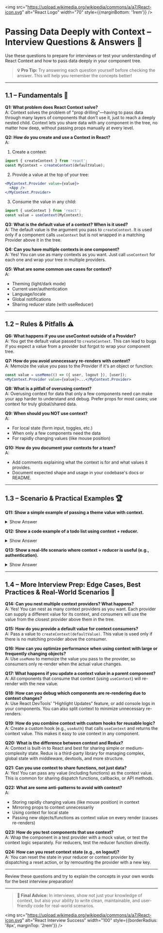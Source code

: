 
<img src="https://upload.wikimedia.org/wikipedia/commons/a/a7/React-icon.svg" alt="React Logo" width="70" style={{marginBottom: '1rem'}} />

# Passing Data Deeply with Context – Interview Questions & Answers 🌳

Use these questions to prepare for interviews or test your understanding of React Context and how to pass data deeply in your component tree.

> **💡 Pro Tip:** Try answering each question yourself before checking the answer. This will help you remember the concepts better!

---

## 1.1 – Fundamentals 🧩

<div style={{ background: 'rgba(0, 100, 200, 0.10)', padding: '15px', borderRadius: '5px', marginBottom: '20px', border: '1px solid rgba(0, 100, 200, 0.15)', color: 'inherit' }}>

**Q1: What problem does React Context solve?**  
A: Context solves the problem of "prop drilling"—having to pass data through many layers of components that don't use it, just to reach a deeply nested child. Context lets you share data with any component in the tree, no matter how deep, without passing props manually at every level.

**Q2: How do you create and use a Context in React?**  
A:
1. Create a context:
```jsx
import { createContext } from 'react';
const MyContext = createContext(defaultValue);
```
2. Provide a value at the top of your tree:
```jsx
<MyContext.Provider value={value}>
  <App />
</MyContext.Provider>
```
3. Consume the value in any child:
```jsx
import { useContext } from 'react';
const value = useContext(MyContext);
```

**Q3: What is the default value of a context? When is it used?**  
A: The default value is the argument you pass to `createContext`. It is used only if a component calls `useContext` but is not wrapped in a matching Provider above it in the tree.

**Q4: Can you have multiple contexts in one component?**  
A: Yes! You can use as many contexts as you want. Just call `useContext` for each one and wrap your tree in multiple providers.

**Q5: What are some common use cases for context?**  
A:
- Theming (light/dark mode)
- Current user/authentication
- Language/locale
- Global notifications
- Sharing reducer state (with useReducer)

</div>

---

## 1.2 – Rules & Pitfalls ⚠️

<div style={{ background: 'rgba(230, 150, 70, 0.10)', padding: '15px', borderRadius: '5px', marginBottom: '20px', border: '1px solid rgba(230, 150, 70, 0.15)', color: 'inherit' }}>

**Q6: What happens if you use useContext outside of a Provider?**  
A: You get the default value passed to `createContext`. This can lead to bugs if you expect a value from a provider but forgot to wrap your component tree.

**Q7: How do you avoid unnecessary re-renders with context?**  
A: Memoize the value you pass to the Provider if it's an object or function:
```jsx
const value = useMemo(() => ({ user, logout }), [user]);
<MyContext.Provider value={value}>...</MyContext.Provider>
```

**Q8: What is a pitfall of overusing context?**  
A: Overusing context for data that only a few components need can make your app harder to understand and debug. Prefer props for most cases; use context for truly global/shared data.

**Q9: When should you NOT use context?**  
A:
- For local state (form input, toggles, etc.)
- When only a few components need the data
- For rapidly changing values (like mouse position)

**Q10: How do you document your contexts for a team?**  
A:
- Add comments explaining what the context is for and what values it provides.
- Document expected shape and usage in your codebase's docs or README.

</div>

---

## 1.3 – Scenario & Practical Examples 🏆

<div style={{ background: 'rgba(20, 120, 220, 0.10)', padding: '20px', borderRadius: '5px', marginBottom: '20px', border: '1px solid rgba(20, 120, 220, 0.15)', color: 'inherit' }}>

**Q11: Show a simple example of passing a theme value with context.**
<details>
<summary>Show Answer</summary>
<div>

```jsx
// ThemeContext.js
import { createContext } from 'react';
export const ThemeContext = createContext('light');

// App.js
import { ThemeContext } from './ThemeContext';
import { useState } from 'react';

function App() {
  const [theme, setTheme] = useState('light');
  return (
    <ThemeContext.Provider value={theme}>
      <Toolbar />
      <button onClick={() => setTheme(theme === 'light' ? 'dark' : 'light')}>
        Toggle Theme
      </button>
    </ThemeContext.Provider>
  );
}

// Button.js
import { useContext } from 'react';
import { ThemeContext } from './ThemeContext';

function Button() {
  const theme = useContext(ThemeContext);
  return <button className={theme}>Styled by theme!</button>;
}
```

</div>
</details>

**Q12: Show a code example of a todo list using context + reducer.**
<details>
<summary>Show Answer</summary>
<div>

```jsx
// TodoContext.js
import { createContext, useReducer, useContext } from 'react';

const TodoContext = createContext();

function todoReducer(todos, action) {
  switch (action.type) {
    case 'add':
      return [...todos, { id: Date.now(), text: action.text, done: false }];
    case 'toggle':
      return todos.map(todo =>
        todo.id === action.id ? { ...todo, done: !todo.done } : todo
      );
    case 'remove':
      return todos.filter(todo => todo.id !== action.id);
    default:
      throw new Error('Unknown action: ' + action.type);
  }
}

export function TodoProvider({ children }) {
  const [todos, dispatch] = useReducer(todoReducer, []);
  return (
    <TodoContext.Provider value={{ todos, dispatch }}>
      {children}
    </TodoContext.Provider>
  );
}

export function useTodos() {
  return useContext(TodoContext);
}
```

```jsx
// App.js
import { TodoProvider, useTodos } from './TodoContext';
import { useState } from 'react';

function AddTodo() {
  const { dispatch } = useTodos();
  const [text, setText] = useState('');
  return (
    <form onSubmit={e => {
      e.preventDefault();
      dispatch({ type: 'add', text });
      setText('');
    }}>
      <input value={text} onChange={e => setText(e.target.value)} />
      <button>Add</button>
    </form>
  );
}

function TodoList() {
  const { todos, dispatch } = useTodos();
  return (
    <ul>
      {todos.map(todo => (
        <li key={todo.id} style={{ textDecoration: todo.done ? 'line-through' : '' }}>
          {todo.text}
          <button onClick={() => dispatch({ type: 'toggle', id: todo.id })}>Toggle</button>
          <button onClick={() => dispatch({ type: 'remove', id: todo.id })}>Remove</button>
        </li>
      ))}
    </ul>
  );
}

export default function App() {
  return (
    <TodoProvider>
      <h1>Todo List</h1>
      <AddTodo />
      <TodoList />
    </TodoProvider>
  );
}
```

</div>
</details>

**Q13: Show a real-life scenario where context + reducer is useful (e.g., authentication).**
<details>
<summary>Show Answer</summary>
<div>
Suppose you want to manage authentication state (user login/logout) globally:

```jsx
// AuthContext.js
import { createContext, useReducer, useContext } from 'react';

const AuthContext = createContext();

function authReducer(state, action) {
  switch (action.type) {
    case 'login':
      return { ...state, user: action.user, isLoggedIn: true };
    case 'logout':
      return { ...state, user: null, isLoggedIn: false };
    default:
      throw new Error('Unknown action: ' + action.type);
  }
}

export function AuthProvider({ children }) {
  const [state, dispatch] = useReducer(authReducer, { user: null, isLoggedIn: false });
  return (
    <AuthContext.Provider value={{ state, dispatch }}>
      {children}
    </AuthContext.Provider>
  );
}

export function useAuth() {
  return useContext(AuthContext);
}
```

```jsx
// App.js
import { AuthProvider, useAuth } from './AuthContext';

function LoginButton() {
  const { dispatch } = useAuth();
  return <button onClick={() => dispatch({ type: 'login', user: { name: 'Alice' } })}>Login</button>;
}

function LogoutButton() {
  const { dispatch } = useAuth();
  return <button onClick={() => dispatch({ type: 'logout' })}>Logout</button>;
}

function UserInfo() {
  const { state } = useAuth();
  return state.isLoggedIn ? <div>Welcome, {state.user.name}!</div> : <div>Please log in.</div>;
}

export default function App() {
  return (
    <AuthProvider>
      <UserInfo />
      <LoginButton />
      <LogoutButton />
    </AuthProvider>
  );
}
```

</div>
</details>

</div>

---

## 1.4 – More Interview Prep: Edge Cases, Best Practices & Real-World Scenarios 🧠

<div style={{ background: 'rgba(0, 180, 100, 0.10)', padding: '15px', borderRadius: '5px', marginBottom: '20px', border: '1px solid rgba(0, 180, 100, 0.15)', color: 'inherit' }}>

**Q14: Can you nest multiple context providers? What happens?**  
A: Yes! You can nest as many context providers as you want. Each provider can supply a different value for its context, and consumers will use the value from the closest provider above them in the tree.

**Q15: How do you provide a default value for context consumers?**  
A: Pass a value to `createContext(defaultValue)`. This value is used only if there is no matching provider above the consumer.

**Q16: How can you optimize performance when using context with large or frequently changing objects?**  
A: Use `useMemo` to memoize the value you pass to the provider, so consumers only re-render when the actual value changes.

**Q17: What happens if you update a context value in a parent component?**  
A: All components that consume that context (using `useContext`) will re-render with the new value.

**Q18: How can you debug which components are re-rendering due to context changes?**  
A: Use React DevTools' "Highlight Updates" feature, or add console logs in your components. You can also split context to minimize unnecessary re-renders.

**Q19: How do you combine context with custom hooks for reusable logic?**  
A: Create a custom hook (e.g., `useAuth`) that calls `useContext` and returns the context value. This makes it easy to use context in any component.

**Q20: What is the difference between context and Redux?**  
A: Context is built-in to React and best for sharing simple or medium-complexity state. Redux is a third-party library for managing complex, global state with middleware, devtools, and more structure.

**Q21: Can you use context to share functions, not just data?**  
A: Yes! You can pass any value (including functions) as the context value. This is common for sharing dispatch functions, callbacks, or API methods.

**Q22: What are some anti-patterns to avoid with context?**  
A:
- Storing rapidly changing values (like mouse position) in context
- Mirroring props to context unnecessarily
- Using context for local state
- Passing new objects/functions as context value on every render (causes re-renders)

**Q23: How do you test components that use context?**  
A: Wrap the component in a test provider with a mock value, or test the context logic separately. For reducers, test the reducer function directly.

**Q24: How can you reset context state (e.g., on logout)?**  
A: You can reset the state in your reducer or context provider by dispatching a reset action, or by remounting the provider with a new key.

</div>

---

<Callout type="info">Review these questions and try to explain the concepts in your own words for the best interview preparation!</Callout>

---

> **🚀 Final Advice:** In interviews, show not just your knowledge of context, but also your ability to write clean, maintainable, and user-friendly code for real-world scenarios.

<img src="https://upload.wikimedia.org/wikipedia/commons/a/a7/React-icon.svg" alt="React Interview Success" width="100" style={{borderRadius: '8px', marginTop: '2rem'}} />
